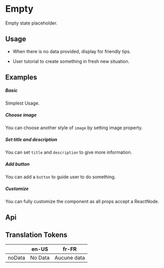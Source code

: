 
<Meta of={KitEmptyStories} />

# Empty

Empty state placeholder.

## Usage

- When there is no data provided, display for friendly tips.

- User tutorial to create something in fresh new situation.

## Examples

##### Basic
Simplest Usage.

<CustomCanvas content={Examples.Basic} source={Sources.Basic} id="component-empty"/>

##### Choose image
You can choose another style of `image` by setting image property.

<CustomCanvas content={Examples.ChooseImage} source={Sources.ChooseImage} id="component-choose-image"/>

##### Set title and description
You can set `title` and `description` to give more information.

<CustomCanvas content={Examples.TitleDescription} source={Sources.TitleDescription} id="component-title-description"/>

##### Add button
You can add a `button` to guide user to do something.

<CustomCanvas content={Examples.Button} source={Sources.Button} id="component-button"/>

##### Customize
You can fully customize the component as all props accept a ReactNode.

<CustomCanvas content={Examples.Custom} source={Sources.Custom} id="component-custom"/>

## Api

<Canvas of={KitEmptyStories.Api} />

<Controls of={KitEmptyStories.Api} />

## Translation Tokens

|   | en-US | fr-FR |
|---|-------|-------|
| noData | No Data | Aucune data |